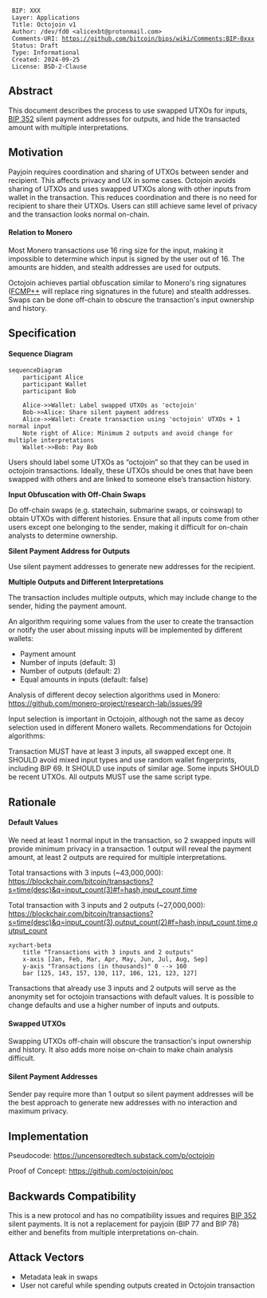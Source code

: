   BIP: XXX
  Layer: Applications
  Title: Octojoin v1
  Author: /dev/fd0 <alicexbt@protonmail.com>
  Comments-URI: https://github.com/bitcoin/bips/wiki/Comments:BIP-0xxx
  Status: Draft
  Type: Informational
  Created: 2024-09-25
  License: BSD-2-Clause


==Abstract==

This document describes the process to use swapped UTXOs for inputs, [[bip-0352.mediawiki|BIP 352]] silent payment addresses for outputs, and hide the transacted amount with multiple interpretations.

==Motivation==

Payjoin requires coordination and sharing of UTXOs between sender and recipient. This affects privacy and UX in some cases. Octojoin avoids sharing of UTXOs and uses swapped UTXOs along with other inputs from wallet in the transaction. 
This reduces coordination and there is no need for recipient to share their UTXOs. Users can still achieve same level of privacy and the transaction looks normal on-chain.

====Relation to Monero====

Most Monero transactions use 16 ring size for the input, making it impossible to determine which input is signed by the user out of 16. The amounts are hidden, and stealth addresses are used for outputs.

Octojoin achieves partial obfuscation similar to Monero's ring signatures ([https://www.getmonero.org/2024/04/27/fcmps.html FCMP++] will replace ring signatures in the future) and stealth addresses. Swaps can be done off-chain to obscure the transaction's input ownership and history.

==Specification==

====Sequence Diagram====

<source lang="mermaid">
sequenceDiagram
    participant Alice
    participant Wallet
    participant Bob

    Alice->>Wallet: Label swapped UTXOs as 'octojoin'
    Bob->>Alice: Share silent payment address
    Alice->>Wallet: Create transaction using 'octojoin' UTXOs + 1 normal input
    Note right of Alice: Minimum 2 outputs and avoid change for multiple interpretations
    Wallet->>Bob: Pay Bob
</source>

Users should label some UTXOs as “octojoin” so that they can be used in octojoin transactions. Ideally, these UTXOs should be ones that have been swapped with others and are linked to someone else’s transaction history.

'''Input Obfuscation with Off-Chain Swaps'''

Do off-chain swaps (e.g. statechain, submarine swaps, or coinswap) to obtain UTXOs with different histories. Ensure that all inputs come from other users except one belonging to the sender, making it difficult for on-chain analysts to determine ownership.

'''Silent Payment Address for Outputs'''

Use silent payment addresses to generate new addresses for the recipient.

'''Multiple Outputs and Different Interpretations'''

The transaction includes multiple outputs, which may include change to the sender, hiding the payment amount.

An algorithm requiring some values from the user to create the transaction or notify the user about missing inputs will be implemented by different wallets:

* Payment amount
* Number of inputs (default: 3)
* Number of outputs (default: 2)
* Equal amounts in inputs (default: false)

Analysis of different decoy selection algorithms used in Monero: https://github.com/monero-project/research-lab/issues/99

Input selection is important in Octojoin, although not the same as decoy selection used in different Monero wallets. Recommendations for Octojoin algorithms:

Transaction MUST have at least 3 inputs, all swapped except one. It SHOULD avoid mixed input types and use random wallet fingerprints, including BIP 69. It SHOULD use inputs of similar age. Some inputs SHOULD be recent UTXOs. All outputs MUST use the same script type.

==Rationale==

====Default Values====

We need at least 1 normal input in the transaction, so 2 swapped inputs will provide minimum privacy in a transaction. 1 output will reveal the payment amount, at least 2 outputs are required for multiple interpretations.

Total transactions with 3 inputs (~43,000,000): https://blockchair.com/bitcoin/transactions?s=time(desc)&q=input_count(3)#f=hash,input_count,time

Total transaction with 3 inputs and 2 outputs (~27,000,000): https://blockchair.com/bitcoin/transactions?s=time(desc)&q=input_count(3),output_count(2)#f=hash,input_count,time,output_count

<source lang="mermaid">
xychart-beta
    title "Transactions with 3 inputs and 2 outputs"
    x-axis [Jan, Feb, Mar, Apr, May, Jun, Jul, Aug, Sep]
    y-axis "Transactions (in thousands)" 0 --> 160 
    bar [125, 143, 157, 130, 117, 106, 121, 123, 127]
</source>

Transactions that already use 3 inputs and 2 outputs will serve as the anonymity set for octojoin transactions with default values. It is possible to change defaults and use a higher number of inputs and outputs.

====Swapped UTXOs====

Swapping UTXOs off-chain will obscure the transaction's input ownership and history. It also adds more noise on-chain to make chain analysis difficult.

====Silent Payment Addresses====

Sender pay require more than 1 output so silent payment addresses will be the best approach to generate new addresses with no interaction and maximum privacy.

==Implementation==

Pseudocode: https://uncensoredtech.substack.com/p/octojoin

Proof of Concept: https://github.com/octojoin/poc

==Backwards Compatibility==

This is a new protocol and has no compatibility issues and requires [[bip-0352.mediawiki|BIP 352]] silent payments. It is not a replacement for payjoin (BIP 77 and BIP 78) either and benefits from multiple interpretations on-chain.

==Attack Vectors==

* Metadata leak in swaps
* User not careful while spending outputs created in Octojoin transaction
